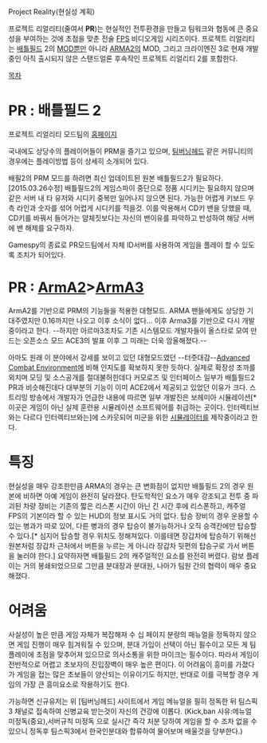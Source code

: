 Project Reality(현실성 계획)

프로젝트 리얼리티(줄여서 '''PR''')는 현실적인 전투환경을 만들고 팀워크와 협동에 큰 중요성을 부여하는 것에 초점을 맞춘 전술 [[FPS]] 비디오게임 시리즈이다. 프로젝트 리얼리티는 [[배틀필드]] 2의 [[MOD]]뿐만 아니라 [[ARMA2]]의 MOD, 그리고 크라이엔진 3로 현재 개발중인 아직 출시되지 않은 스탠드얼론 후속작인 프로젝트 리얼리티 2를 포함한다.

[[목차]]
= PR : 배틀필드 2 =

프로젝트 리얼리티 모드팀의 [http://www.realitymod.com/downloads.html 홈페이지]

국내에도 상당수의 플레이어들이 PRM을 즐기고 있으며, [http://www.teambh.net/prm 팀버닝헤드] 같은 커뮤니티의 경우에는 플레이방법 등이 상세히 소개되어 있다.

배필2의 PRM 모드를 하려면 최신 업데이트된 원본 배틀필드2가 필요하다. [2015.03.26수정] 배틀필드2의 게임스파이 중단으로 정품 시디키는 필요하지 않으며 같은 서버 내 타 유저와 시디키 중복만 일어나지 않으면 된다. 가능한 어렵게 키보드 우측 라인과 숫자를 섞어 어렵게 시디키를 적을것. 이를 악용해서 CD키 밴을 당했을 때, CD키를 바꿔서 들어가는 얌체짓보다는 자신의 밴이유를 파악하고 반성하여 해당 서버에 밴 해제를 요구하자.

Gamespy의 종료로 PR모드팀에서 자체 ID서버를 사용하여 게임을 플레이 할 수 있도록 조치가 되어있다.
= PR : [[ArmA2]]>[[ArmA3]] =

ArmA2를 기반으로 PRM의 기능들을 적용한 대형모드. ARMA 팬들에게도 상당한 기대주였지만 0.16까지만 나오고 이후 소식이 없다... 이후 Arma3를 기반으로 다시 개발중이라고 한다. --하지만 아르마3조차도 기존 시스템모드 개발자들이 올스타로 모여 만드는 오픈소스 모드 ACE3의 발표 이후 그 미래는 더욱 암울해졌다.--

아마도 원래 이 분야에서 강세를 보이고 있던 대형모드였던 --터줏대감--[[Advanced Combat Environment]]에 비해 인지도를 확보하지 못한 듯하다. 실제로 확장성 조까를 외치며 모딩 및 소스공개를 절대불허한데다 커모로즈 및 인터페이스 일부가 배틀필드2 PR과 비슷해진데다 대부분의 기능이 이미 ACE2에서 제공되고 있었던 이유가 크다. 스트리밍 방송에서 개발자가 언급한 내용에 따르면 일부 개발진은 보헤미아 시뮬레이션[* 이곳은 게임이 아닌 실제 훈련용 시뮬레이션 소프트웨어를 취급하는 곳이다. 인터렉티브와는 다르다 인터렉티브와는]에 스카웃되어 미군을 위한 [[VBS|시뮬레이터]]를 제작중이라고 한다.

= 특징 =
현실성을 매우 강조한만큼 ARMA의 경우는 큰 변화점이 없지만 배틀필드 2의 경우 원본에 비하면 아예 게임이 완전히 달라졌다. 탄도학적인 요소가 매우 강조되고 전투 중 파괴된 차량 장비는 기존의 짧은 리스폰 시간이 아닌 긴 시간 후에 리스폰하고, 캐주얼 FPS의 기본이라 할 수 있는 HUD의 정보 표시도 거의 없다. 탑승 장비의 경우 운용할 수 있는 병과가 따로 있어, 다른 병과의 경우 탑승이 불가능하거나 오직 승객칸에만 탑승할 수 있다.[* 심지어 탑승할 경우 위치도 정해져있다. 이를테면 장갑차에 탑승하기 위해선 원본처럼 장갑차 근처에서 버튼을 누르는 게 아니라 장갑차 뒷편의 탑승구로 가서 버튼을 눌러야 한다.] 요약하자면 배틀필드 2의 캐주얼적인 요소를 완전히 버렸다. 람보 플레이는 거의 봉쇄되었으므로 그만큼 분대장과 분대원, 나아가 팀원 간의 협력이 매우 중요해졌다.
= 어려움 =
사실성이 높은 만큼 게임 자체가 복잡해져 수 십 페이지 분량의 매뉴얼을 정독하지 않으면 게임 진행이 매우 힘겨워질 수 있으며, 분대 가입이 선택이 아닌 필수이고 모든 게 팀플레이에 초점을 맞추어져 있으므로 의사소통을 위한 마이크는 필수이다. 따라서 게임이 전반적으로 어렵고 초보자의 진입장벽이 매우 높은 편이다. 이 어려움이 흥미를 가졌다가 게임을 접는 많은 초보들이 양산되는 이유이기도 하지만, 반대로 이를 극복할 경우 게임의 가장 큰 흥미요소로 작용하기도 한다.

가능하면 신규유저는 위 [팀버닝헤드] 사이트에서 게임 메뉴얼을 필히 정독한 뒤 팀스픽3 채널로 접속하여 신병교육 받는것이 자신의 건강에 이롭다. (Kick,ban 사유:메뉴얼 미정독(중요),서버규칙 미정독 으로 실시간 즉각 처분 당하여 게임을 할 수 조차 없을 수 있으니 정독후 팀스픽3에서 한국인분대와 합류하여 물어보며 배울것을 당부한다.)

